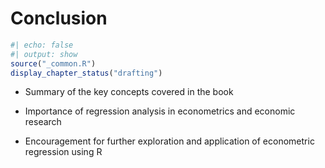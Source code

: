 # Conclusion

```r
#| echo: false
#| output: show
source("_common.R")
display_chapter_status("drafting")
```

```{=latex}
\begin{objectives}{In this chapter, you will learn to}
\begin{itemize}

\item{Summary of the key concepts covered in the book}

\item{Importance of regression analysis in econometrics and economic research}

\item{Encouragement for further exploration and application of econometric regression using R}

\end{itemize}

\end{objectives}
```
-   Summary of the key concepts covered in the book

-   Importance of regression analysis in econometrics and economic research

-   Encouragement for further exploration and application of econometric regression using R
